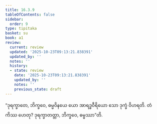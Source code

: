```yaml
---
title: 16.3.9
tableOfContents: false
sidebar:
  order: 9
type: tipitaka
basket: su
book: a1
review:
  current: review
  updated: '2025-10-23T09:13:21.838391'
  updated_by: ''
  notes: ''
  history:
  - state: review
    date: '2025-10-23T09:13:21.838391'
    updated_by: ''
    notes: ''
    previous_state: draft
---
```



<ReviewStatus review={frontmatter.review} showDetails={true} />

<HypothesisAnnotation frontmatter={frontmatter} />

<DynamicBreadcrumb />

<Division number="316" book="a1" e="ch" v="15" p="36">

<Paragraph number="405" book="a1">
“ဒုရက္ခာတေ, ဘိက္ခဝေ, ဓမ္မဝိနယေ ယော အာရဒ္ဓဝီရိယော သော ဒုက္ခံ ဝိဟရတိ. တံ ကိဿ ဟေတု? ဒုရက္ခာတတ္တာ, ဘိက္ခဝေ, ဓမ္မဿာ”တိ.
</Paragraph>
</Division>